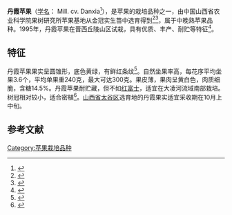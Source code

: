 {{China means|PRC}}
'''丹霞苹果'''（[[学名|学名]]：{{sname|''Malus pumila''}} Mill. cv. Danxia<ref>{{cite journal |author1=郭先锋 |author2=张玉龙 |author3=刘和 |title=丹霞苹果树体器官中酚类物质含量的年变化 |journal=果树学报 |date=2004 |volume=21 |issue=6 |pages=606-608}}</ref>），是苹果的栽培品种之一，由中国山西省农业科学院果树研究所苹果基地从金冠实生苗中选育得到<ref>{{cite journal |author1=石江鹏 |author2=张春芬 |author3=邓舒 |author4=侯丽媛 |author5=肖蓉 |author6=李芙蓉 |author7=董艳辉 |author8=聂园军 |author9=曹秋芬 |title=丹霞苹果纯合基因型株系形态学分析 |journal=山西农业科学 |date=2019 |volume=47 |issue=3 |pages=413-417 |doi=10.3969/j.issn.1002-2481.2019.03.26}}</ref><ref>{{cite journal |author1=赵瑞斌 |author2=赵彦华 |author3=王桂珠 |title=水杨酸对丹霞苹果花粉萌发与坐果的影响 |journal=山西果树 |date=2011 |issue=5 |page=46}}</ref>，属于中晚熟苹果品种。1995年，丹霞苹果在晋西丘陵山区试栽，具有优质、丰产、耐贮等特征<ref>{{cite journal |author1=刘长厚 |author2=张建军 |author3=李淑珍 |author4=刘荣 |title=丹霞苹果优质丰产栽培 |journal=山西农业 |date=2003年 |issue=06 |pages=12-13}}</ref>。

== 特征 ==
丹霞苹果果实呈圆锥形，底色黄绿，有鲜红条纹<ref>{{cite journal |author1=程小爱 |author2=王书先 |author3=张海平 |title=丹霞苹果旱垣简约栽培管理技术 |journal=果树实用技术与信息 |date=2018 |issue=08 |pages=10-11}}</ref>。自然坐果率高，每花序平均坐果3.6个，平均单果重240克，最大可达300克。果皮薄，果肉呈黄白色，肉质细脆，含糖14.5%。丹霞苹果耐贮藏，但不如[[富士苹果|红富士]]，适宜在大凌河流域南部栽培。树冠相对较小，适合密植<ref>{{cite journal |author1=赵德辉 |author2=孙立军 |author3=李淑云 |author4=于家治 |title=丹霞苹果在建昌县的试栽表现 |journal=北方果树 |date=2005 |issue=05}}</ref>。[[山西省|山西省]][[太谷区|太谷区]]选育地的丹霞果实适宜采收期在10月上中旬。

== 参考文献 ==
{{Reflist|30em}}
{{苹果}}
[[Category:苹果栽培品种|Category:苹果栽培品种]]
{{food-stub}}